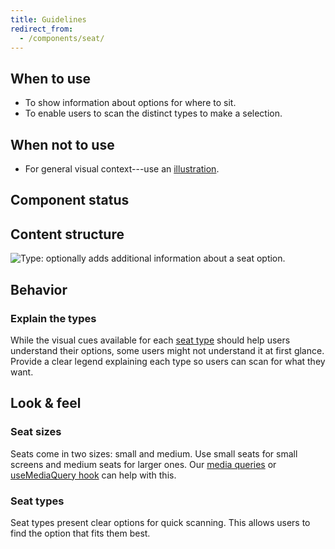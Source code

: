 ```yaml
---
title: Guidelines
redirect_from:
  - /components/seat/
---
```


<ReactExample exampleId="Seat-default" />

## When to use

- To show information about options for where to sit.
- To enable users to scan the distinct types to make a selection.

## When not to use

- For general visual context---use an [illustration](/components/visuals/illustration/).

## Component status

<ComponentStatus component="Seat" />

## Content structure

![Type: optionally adds additional information about a seat option.](fileId:4QJZqvBvRrLu6t9mwObCkA;nodeId:331%3A0)

## Behavior

### Explain the types

While the visual cues available for each [seat type](#seat-types)
should help users understand their options,
some users might not understand it at first glance.
Provide a clear legend explaining each type so users can scan for what they want.

<ReactExample exampleId="Seat-legend" />

## Look & feel

### Seat sizes

Seats come in two sizes: small and medium.
Use small seats for small screens and medium seats for larger ones.
Our [media queries](/development/utilities/media-queries/)
or [useMediaQuery hook](/development/hooks/usemediaquery/)
can help with this.

<ReactExample exampleId="Seat-sizes" />

### Seat types

Seat types present clear options for quick scanning.
This allows users to find the option that fits them best.

<ReactExample exampleId="Seat-types" />
